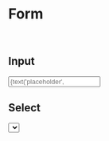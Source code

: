 
<Meta title="form | Form" />

# Form

<br />

## Input

<Preview>
  <Story name="Input">
    <Input
      error={text('에러 메세지', '')}
      label={text('label', '이름')}
      placeholder={text('placeholder', '이름을 입력해주세요')}
      mask={text('mask', '')}
      maskChar={null}
      help={text(
        'placeholder',
        '고객님의 요청사항은 해당 호텔에 전달됩니다만 호텔 사정에 따라 필요하신 내용이 이루어지지 않을 수 있으니 많은 양해 바랍니다.',
      )}
    />
  </Story>
</Preview>

## Select

<Preview>
  <Story name="Select">
    <Select
      error={text('에러 메세지', '')}
      label="투어티켓 시간"
      help={text(
        'placeholder',
        '고객님의 요청사항은 해당 호텔에 전달됩니다만 호텔 사정에 따라 필요하신 내용이 이루어지지 않을 수 있으니 많은 양해 바랍니다.',
      )}
      placeholder="시간을 선택해주세요"
      value={selectAddons('value', ['12:00', '12:10', '12:20'], '12:00')}
      help={text(
        'placeholder',
        '고객님의 요청사항은 해당 호텔에 전달됩니다만 호텔 사정에 따라 필요하신 내용이 이루어지지 않을 수 있으니 많은 양해 바랍니다.',
      )}
      options={[
        {
          label: '12:00',
          value: '12:00',
        },
        {
          label: '12:10',
          value: '12:10',
        },
        {
          label: '12:20',
          value: '12:20',
        },
      ]}
    />
  </Story>
</Preview>
